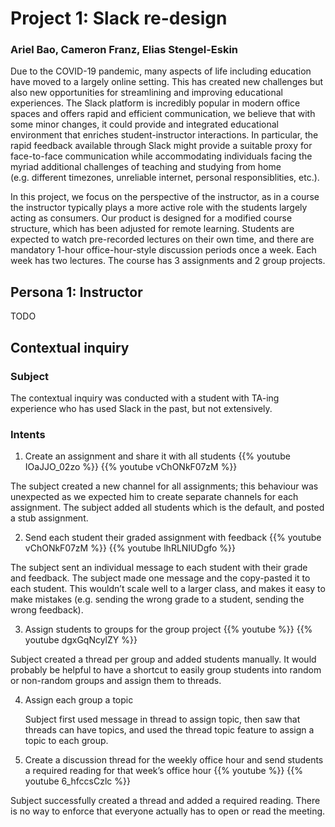 # Project 1: Slack re-design
### Ariel Bao, Cameron Franz, Elias Stengel-Eskin

Due to the COVID-19 pandemic, many aspects of life including education have moved to a largely online setting. 
This has created new challenges but also new opportunities for streamlining and improving educational experiences. 
The Slack platform is incredibly popular in modern office spaces and offers rapid and efficient communication, we believe that with some minor changes, it could provide and integrated educational environment that enriches student-instructor interactions. 
In particular, the rapid feedback available through Slack might provide a suitable proxy for face-to-face communication while accommodating individuals facing the myriad additional challenges of teaching and studying from home (e.g. different timezones, unreliable internet, personal responsiblities, etc.). 

In this project, we focus on the perspective of the instructor, as in a course the instructor typically plays a more active role with the students largely acting as consumers. 
Our product is designed for a modified course structure, which has been adjusted for remote learning.
Students are expected to watch pre-recorded lectures on their own time, and there are mandatory 1-hour office-hour-style discussion periods once a week.
Each week has two lectures. The course has 3 assignments and 2 group projects.

## Persona 1: Instructor 
TODO 

## Contextual inquiry 

### Subject 
The contextual inquiry was conducted with a student with TA-ing experience who has used Slack in the past, but not extensively. 

### Intents 
1. Create an assignment and share it with all students 
{{% youtube IOaJJO_02zo %}}
{{% youtube vChONkF07zM %}}

The subject created a new channel for all assignments; this behaviour was unexpected as we expected him to create separate channels for each assignment. 
The subject added all students which is the default, and posted a stub assignment. 

2. Send each student their graded assignment with feedback 
{{% youtube vChONkF07zM %}}
{{% youtube lhRLNIUDgfo %}}

The subject sent an individual message to each student with their grade and feedback. 
The subject made one message and the copy-pasted it to each student.
This wouldn't scale well to a larger class, and makes it easy to make mistakes (e.g. sending the wrong grade to a student, sending the wrong feedback). 

3. Assign students to groups for the group project 
{{% youtube %}}
{{% youtube dgxGqNcylZY %}}

Subject created a thread per group and added students manually. 
It would probably be helpful to have a shortcut to easily group students into random or non-random groups and assign them to threads. 
  
4. Assign each group a topic

   Subject first used message in thread to assign topic, then saw that threads can have topics, and used the thread topic feature to assign a topic to each group. 


5. Create a discussion thread for the weekly office hour and send students a required reading for that week’s office hour 
{{% youtube %}}
{{% youtube 6_hfccsCzlc %}}

Subject successfully created a thread and added a required reading. 
There is no way to enforce that everyone actually has to open or read the meeting. 


